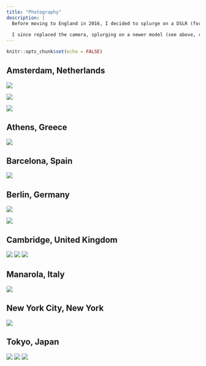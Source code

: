 ---
title: "Photography"
description: |
  Before moving to England in 2016, I decided to splurge on a DSLR (for those of you who are actual photographers, unlike me, I use the word "splurge" very lightly). What followed were several years of bringing my camera to everything, partially ruining it after getting drenched in the sea spray on the sides of the Cliffs of Moher, and then getting it stolen exactly one stop into my travels from Amsterdam to Cologne.
  
  I since replaced the camera, splurging on a newer model (see above, real photographers) and wondering why I don't just update to a full-frame camera. Here are some photos that I've taken while traveling around the world.
---

```{r setup, include=FALSE}
knitr::opts_chunk$set(echo = FALSE)
```

## Amsterdam, Netherlands

![](images/Amsterdam Pride.Jpg)

![](images/Amsterdam2.Jpg)

![](images/Amsterdam.Jpg)

## Athens, Greece
![](images/Athens.Jpg)

## Barcelona, Spain
![](images/Barcelona.Jpg)

## Berlin, Germany
![](images/Berlin2.Jpg)

![](images/Berlin.Jpg)

## Cambridge, United Kingdom
![](images/Cambridge.Jpg)
![](images/Cambridge2.Jpg)
![](images/Cambridge3.Jpg)

## Manarola, Italy
![](images/Manarola.Jpg)

## New York City, New York
![](images/NYC.Jpg)

## Tokyo, Japan
![](images/Tokyo.Jpg)
![](images/Tokyo2.Jpg)
![](images/Tokyo3.JPG)
